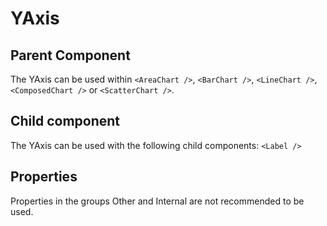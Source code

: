
# YAxis

<Meta of={ComponentStories} />

<Canvas of={ComponentStories.API} layout='padded'/>

## Parent Component

The YAxis can be used within `<AreaChart />`, `<BarChart />`, `<LineChart />`, `<ComposedChart />` or `<ScatterChart />`.

## Child component

The YAxis can be used with the following child components: `<Label />`

## Properties

Properties in the groups Other and Internal are not recommended to be used.

<Controls of={ComponentStories.API} />
